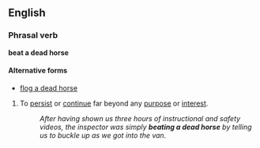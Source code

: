 ==English==
===Phrasal verb===
'''beat a dead horse''' {{idiom}}

====Alternative forms====
*[[flog a dead horse]]

#To [[persist]] or [[continue]] far beyond any [[purpose]] or [[interest]].
#:''After having shown us three hours of instructional and safety videos, the inspector was simply '''beating a dead horse''' by telling us to buckle up as we got into the van.''